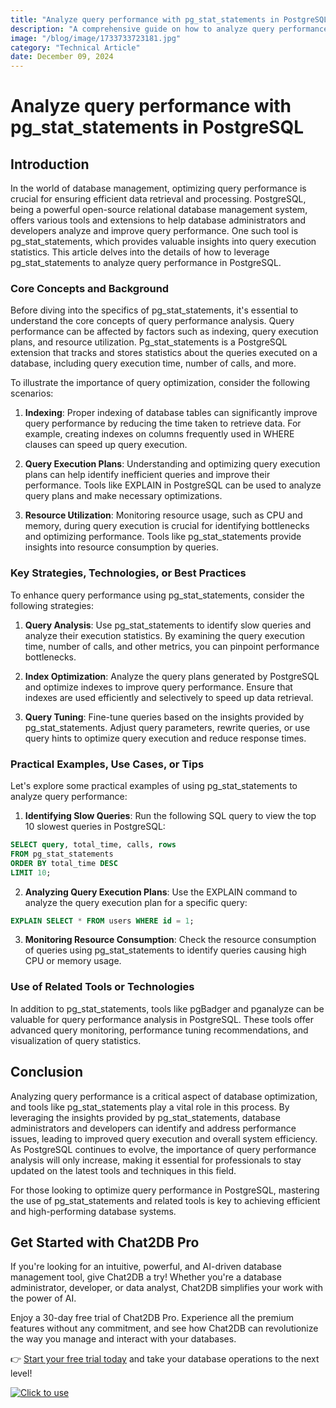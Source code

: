 ```yaml
---
title: "Analyze query performance with pg_stat_statements in PostgreSQL"
description: "A comprehensive guide on how to analyze query performance using pg_stat_statements in PostgreSQL, including key concepts, strategies, practical examples, and tools."
image: "/blog/image/1733733723181.jpg"
category: "Technical Article"
date: December 09, 2024
---
```


# Analyze query performance with pg_stat_statements in PostgreSQL

## Introduction

In the world of database management, optimizing query performance is crucial for ensuring efficient data retrieval and processing. PostgreSQL, being a powerful open-source relational database management system, offers various tools and extensions to help database administrators and developers analyze and improve query performance. One such tool is pg_stat_statements, which provides valuable insights into query execution statistics. This article delves into the details of how to leverage pg_stat_statements to analyze query performance in PostgreSQL.

### Core Concepts and Background

Before diving into the specifics of pg_stat_statements, it's essential to understand the core concepts of query performance analysis. Query performance can be affected by factors such as indexing, query execution plans, and resource utilization. Pg_stat_statements is a PostgreSQL extension that tracks and stores statistics about the queries executed on a database, including query execution time, number of calls, and more.

To illustrate the importance of query optimization, consider the following scenarios:

1. **Indexing**: Proper indexing of database tables can significantly improve query performance by reducing the time taken to retrieve data. For example, creating indexes on columns frequently used in WHERE clauses can speed up query execution.

2. **Query Execution Plans**: Understanding and optimizing query execution plans can help identify inefficient queries and improve their performance. Tools like EXPLAIN in PostgreSQL can be used to analyze query plans and make necessary optimizations.

3. **Resource Utilization**: Monitoring resource usage, such as CPU and memory, during query execution is crucial for identifying bottlenecks and optimizing performance. Tools like pg_stat_statements provide insights into resource consumption by queries.

### Key Strategies, Technologies, or Best Practices

To enhance query performance using pg_stat_statements, consider the following strategies:

1. **Query Analysis**: Use pg_stat_statements to identify slow queries and analyze their execution statistics. By examining the query execution time, number of calls, and other metrics, you can pinpoint performance bottlenecks.

2. **Index Optimization**: Analyze the query plans generated by PostgreSQL and optimize indexes to improve query performance. Ensure that indexes are used efficiently and selectively to speed up data retrieval.

3. **Query Tuning**: Fine-tune queries based on the insights provided by pg_stat_statements. Adjust query parameters, rewrite queries, or use query hints to optimize query execution and reduce response times.

### Practical Examples, Use Cases, or Tips

Let's explore some practical examples of using pg_stat_statements to analyze query performance:

1. **Identifying Slow Queries**: Run the following SQL query to view the top 10 slowest queries in PostgreSQL:

```sql
SELECT query, total_time, calls, rows
FROM pg_stat_statements
ORDER BY total_time DESC
LIMIT 10;
```

2. **Analyzing Query Execution Plans**: Use the EXPLAIN command to analyze the query execution plan for a specific query:

```sql
EXPLAIN SELECT * FROM users WHERE id = 1;
```

3. **Monitoring Resource Consumption**: Check the resource consumption of queries using pg_stat_statements to identify queries causing high CPU or memory usage.

### Use of Related Tools or Technologies

In addition to pg_stat_statements, tools like pgBadger and pganalyze can be valuable for query performance analysis in PostgreSQL. These tools offer advanced query monitoring, performance tuning recommendations, and visualization of query statistics.

## Conclusion

Analyzing query performance is a critical aspect of database optimization, and tools like pg_stat_statements play a vital role in this process. By leveraging the insights provided by pg_stat_statements, database administrators and developers can identify and address performance issues, leading to improved query execution and overall system efficiency. As PostgreSQL continues to evolve, the importance of query performance analysis will only increase, making it essential for professionals to stay updated on the latest tools and techniques in this field.

For those looking to optimize query performance in PostgreSQL, mastering the use of pg_stat_statements and related tools is key to achieving efficient and high-performing database systems.

## Get Started with Chat2DB Pro

If you're looking for an intuitive, powerful, and AI-driven database management tool, give Chat2DB a try! Whether you're a database administrator, developer, or data analyst, Chat2DB simplifies your work with the power of AI.

Enjoy a 30-day free trial of Chat2DB Pro. Experience all the premium features without any commitment, and see how Chat2DB can revolutionize the way you manage and interact with your databases.

👉 [Start your free trial today](https://chat2db.ai/pricing) and take your database operations to the next level!


[![Click to use](/image/blog/bg/chat2db.jpg)](https://chat2db.ai/)
